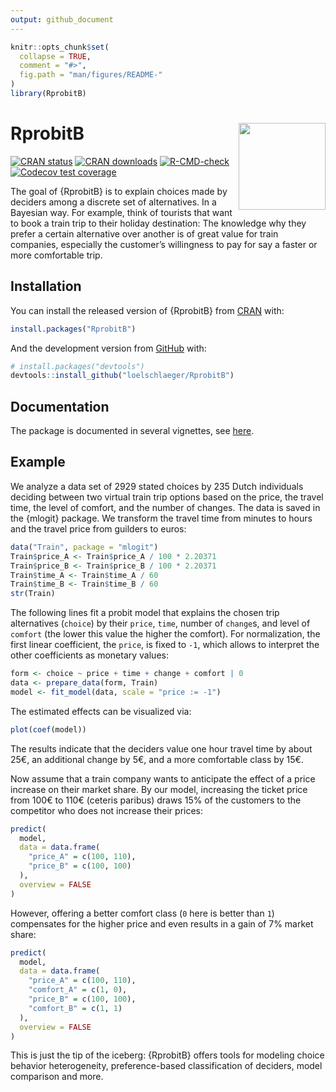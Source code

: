 ```yaml
---
output: github_document
---
```


<!-- README.md is generated from README.Rmd. Please edit that file -->

```r
knitr::opts_chunk$set(
  collapse = TRUE,
  comment = "#>",
  fig.path = "man/figures/README-"
)
library(RprobitB)
```

# RprobitB <a href="https://loelschlaeger.de/RprobitB/"><img src="man/figures/logo.png" align="right" height="139" /></a>

<!-- badges: start -->
[![CRAN status](https://www.r-pkg.org/badges/version-last-release/RprobitB)](https://www.r-pkg.org/badges/version-last-release/RprobitB)
[![CRAN downloads](https://cranlogs.r-pkg.org/badges/grand-total/RprobitB)](https://cranlogs.r-pkg.org/badges/grand-total/RprobitB)
[![R-CMD-check](https://github.com/loelschlaeger/RprobitB/workflows/R-CMD-check/badge.svg)](https://github.com/loelschlaeger/RprobitB/actions)
[![Codecov test coverage](https://codecov.io/gh/loelschlaeger/RprobitB/branch/main/graph/badge.svg)](https://app.codecov.io/gh/loelschlaeger/RprobitB?branch=main)
<!-- badges: end -->

The goal of {RprobitB} is to explain choices made by deciders among a discrete set of alternatives. In a Bayesian way. For example, think of tourists that want to book a train trip to their holiday destination: The knowledge why they prefer a certain alternative over another is of great value for train companies, especially the customer's willingness to pay for say a faster or more comfortable trip.

## Installation

You can install the released version of {RprobitB} from [CRAN](https://CRAN.R-project.org) with:

```r
install.packages("RprobitB")
```

And the development version from [GitHub](https://github.com/) with:

```r
# install.packages("devtools")
devtools::install_github("loelschlaeger/RprobitB")
```

## Documentation

The package is documented in several vignettes, see [here](https://loelschlaeger.de/RprobitB/articles/).

## Example

We analyze a data set of 2929 stated choices by 235 Dutch individuals deciding between two virtual train trip options based on the price, the travel time, the level of comfort, and the number of changes. The data is saved in the {mlogit} package. We transform the travel time from minutes to hours and the travel price from guilders to euros:

```r
data("Train", package = "mlogit")
Train$price_A <- Train$price_A / 100 * 2.20371
Train$price_B <- Train$price_B / 100 * 2.20371
Train$time_A <- Train$time_A / 60
Train$time_B <- Train$time_B / 60
str(Train)
```

The following lines fit a probit model that explains the chosen trip alternatives (`choice`) by their `price`, `time`, number of `change`s, and level of `comfort` (the lower this value the higher the comfort). For normalization, the first linear coefficient, the `price`, is fixed to `-1`, which allows to interpret the other coefficients as monetary values:

```r
form <- choice ~ price + time + change + comfort | 0
data <- prepare_data(form, Train)
model <- fit_model(data, scale = "price := -1")
```

The estimated effects can be visualized via:

```r
plot(coef(model))
```

The results indicate that the deciders value one hour travel time by about 25€, an additional change by 5€, and a more comfortable class by 15€.

Now assume that a train company wants to anticipate the effect of a price increase on their market share. By our model, increasing the ticket price from 100€ to 110€ (ceteris paribus) draws 15\% of the customers to the competitor who does not increase their prices:

```r
predict(
  model,
  data = data.frame(
    "price_A" = c(100, 110),
    "price_B" = c(100, 100)
  ),
  overview = FALSE
)
```

However, offering a better comfort class (`0` here is better than `1`) compensates for the higher price and even results in a gain of 7\% market share:

```r
predict(
  model,
  data = data.frame(
    "price_A" = c(100, 110),
    "comfort_A" = c(1, 0),
    "price_B" = c(100, 100),
    "comfort_B" = c(1, 1)
  ),
  overview = FALSE
)
```

This is just the tip of the iceberg: {RprobitB} offers tools for modeling choice behavior heterogeneity, preference-based classification of deciders, model comparison and more. 
